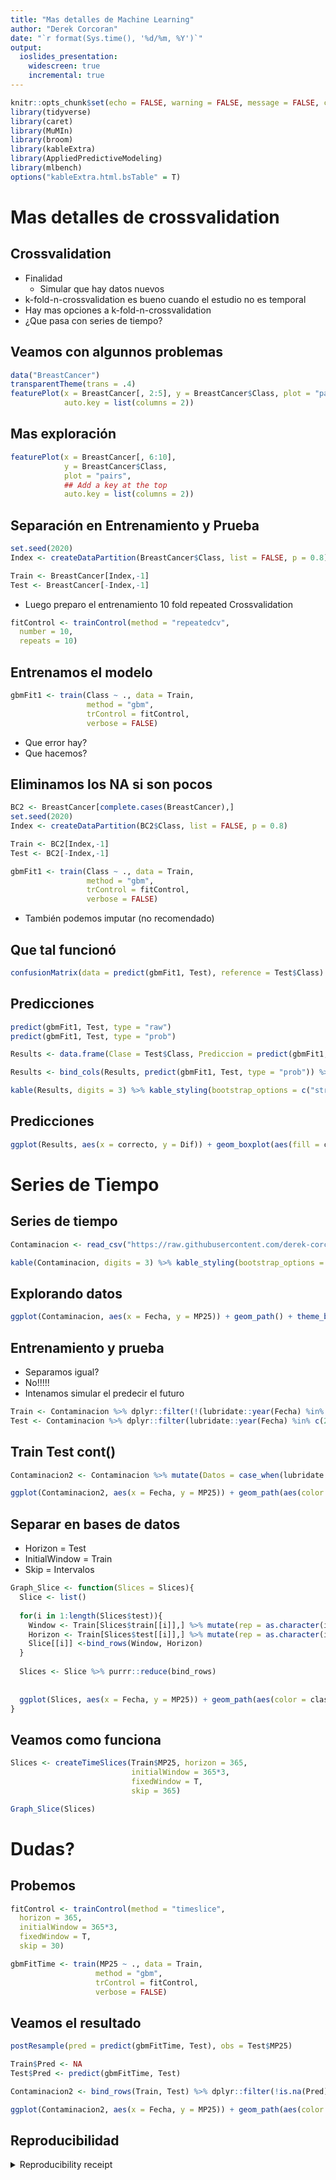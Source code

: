 ```yaml
---
title: "Mas detalles de Machine Learning"
author: "Derek Corcoran"
date: "`r format(Sys.time(), '%d/%m, %Y')`"
output:
  ioslides_presentation:
    widescreen: true
    incremental: true
---
```


```r
knitr::opts_chunk$set(echo = FALSE, warning = FALSE, message = FALSE, cache = TRUE, tidy = TRUE, tidy.opts= list(blank = FALSE, width.cutoff = 60))
library(tidyverse)
library(caret)
library(MuMIn)
library(broom)
library(kableExtra)
library(AppliedPredictiveModeling)
library(mlbench)
options("kableExtra.html.bsTable" = T)
```

# Mas detalles de crossvalidation

## Crossvalidation

* Finalidad
    + Simular que hay datos nuevos
* k-fold-n-crossvalidation es bueno cuando el estudio no es temporal
* Hay mas opciones a k-fold-n-crossvalidation
* ¿Que pasa con series de tiempo?

## Veamos con algunnos problemas

```r
data("BreastCancer")
transparentTheme(trans = .4)
featurePlot(x = BreastCancer[, 2:5], y = BreastCancer$Class, plot = "pairs",
            auto.key = list(columns = 2))
```

## Mas exploración

```r
featurePlot(x = BreastCancer[, 6:10], 
            y = BreastCancer$Class, 
            plot = "pairs",
            ## Add a key at the top
            auto.key = list(columns = 2))

```

## Separación en Entrenamiento y Prueba

```r
set.seed(2020)
Index <- createDataPartition(BreastCancer$Class, list = FALSE, p = 0.8)

Train <- BreastCancer[Index,-1]
Test <- BreastCancer[-Index,-1]
```

* Luego preparo el entrenamiento 10 fold repeated Crossvalidation

```r
fitControl <- trainControl(method = "repeatedcv",
  number = 10,
  repeats = 10)
```

## Entrenamos el modelo

```r
gbmFit1 <- train(Class ~ ., data = Train, 
                 method = "gbm", 
                 trControl = fitControl,
                 verbose = FALSE)
```
* Que error hay?
* Que hacemos?

## Eliminamos los NA si son pocos

```r
BC2 <- BreastCancer[complete.cases(BreastCancer),]
set.seed(2020)
Index <- createDataPartition(BC2$Class, list = FALSE, p = 0.8)

Train <- BC2[Index,-1]
Test <- BC2[-Index,-1]

gbmFit1 <- train(Class ~ ., data = Train, 
                 method = "gbm", 
                 trControl = fitControl,
                 verbose = FALSE)
```

* También podemos imputar (no recomendado)

## Que tal funcionó

```r
confusionMatrix(data = predict(gbmFit1, Test), reference = Test$Class)
```

## Predicciones

```r
predict(gbmFit1, Test, type = "raw")
predict(gbmFit1, Test, type = "prob")
```


```r
Results <- data.frame(Clase = Test$Class, Prediccion = predict(gbmFit1, Test, type = "raw")) %>% mutate(correcto = case_when(Clase == Prediccion ~ "Correcto", Clase != Prediccion ~ "Errado"))

Results <- bind_cols(Results, predict(gbmFit1, Test, type = "prob")) %>% mutate(Dif = abs(benign - malignant)) %>% arrange(desc(Dif))

kable(Results, digits = 3) %>% kable_styling(bootstrap_options = c("striped", "hover")) %>% scroll_box(width = "100%", height = "400px")
```

## Predicciones

```r
ggplot(Results, aes(x = correcto, y = Dif)) + geom_boxplot(aes(fill = correcto)) + scale_fill_discrete(name = "Resultado") + xlab("") + theme_bw()
```

# Series de Tiempo

## Series de tiempo

```r
Contaminacion <- read_csv("https://raw.githubusercontent.com/derek-corcoran-barrios/derek-corcoran-barrios.github.io/master/CursoMultiPres/Capitulo_7/Contaminacion.csv")
```


```r
kable(Contaminacion, digits = 3) %>% kable_styling(bootstrap_options = c("striped", "hover")) %>% scroll_box(width = "100%", height = "400px")
```

## Explorando datos

```r
ggplot(Contaminacion, aes(x = Fecha, y = MP25)) + geom_path() + theme_bw()
```


## Entrenamiento y prueba

* Separamos igual?
* No!!!!!
* Intenamos simular el predecir el futuro

```r
Train <- Contaminacion %>% dplyr::filter(!(lubridate::year(Fecha) %in% c(2016, 2017)))
Test <- Contaminacion %>% dplyr::filter(lubridate::year(Fecha) %in% c(2016, 2017))
```

## Train Test cont()

```r
Contaminacion2 <- Contaminacion %>% mutate(Datos = case_when(lubridate::year(Fecha) %in% c(2016, 2017) ~ "Test",!(lubridate::year(Fecha) %in% c(2016, 2017)) ~ "Train"))

ggplot(Contaminacion2, aes(x = Fecha, y = MP25)) + geom_path(aes(color = Datos)) + theme_bw()
```

##  Separar en bases de datos

* Horizon = Test
* InitialWindow = Train
* Skip = Intervalos

```r

Graph_Slice <- function(Slices = Slices){
  Slice <- list()
  
  for(i in 1:length(Slices$test)){
    Window <- Train[Slices$train[[i]],] %>% mutate(rep = as.character(i), class = "Window (Train)")
    Horizon <- Train[Slices$test[[i]],] %>% mutate(rep = as.character(i), class = "Horizon (Test)")
    Slice[[i]] <-bind_rows(Window, Horizon)
  }
  
  Slices <- Slice %>% purrr::reduce(bind_rows)
  
  
  ggplot(Slices, aes(x = Fecha, y = MP25)) + geom_path(aes(color = class)) + facet_wrap(~rep) + theme_bw()
}

```


## Veamos como funciona

```r
Slices <- createTimeSlices(Train$MP25, horizon = 365,
                           initialWindow = 365*3,
                           fixedWindow = T,
                           skip = 365)

Graph_Slice(Slices)
```


# Dudas?

## Probemos

```r
fitControl <- trainControl(method = "timeslice",
  horizon = 365,
  initialWindow = 365*3,
  fixedWindow = T,
  skip = 30)

gbmFitTime <- train(MP25 ~ ., data = Train, 
                   method = "gbm", 
                   trControl = fitControl,
                   verbose = FALSE)
```


## Veamos el resultado

```r
postResample(pred = predict(gbmFitTime, Test), obs = Test$MP25)
```

```r
Train$Pred <- NA
Test$Pred <- predict(gbmFitTime, Test)

Contaminacion2 <- bind_rows(Train, Test) %>% dplyr::filter(!is.na(Pred)) %>% pivot_longer(cols = c(Pred, MP25), names_to = "Datos", values_to = "MP25") %>% mutate(Datos = ifelse(Datos == "MP25", "Observado", "Predicho"))

ggplot(Contaminacion2, aes(x = Fecha, y = MP25)) + geom_path(aes(color = Datos)) + theme_bw()
```

  



## Reproducibilidad

<details><summary>Reproducibility receipt</summary>

```r
##
Sys.time()

git2r::repository()

sessionInfo()
```

</details>